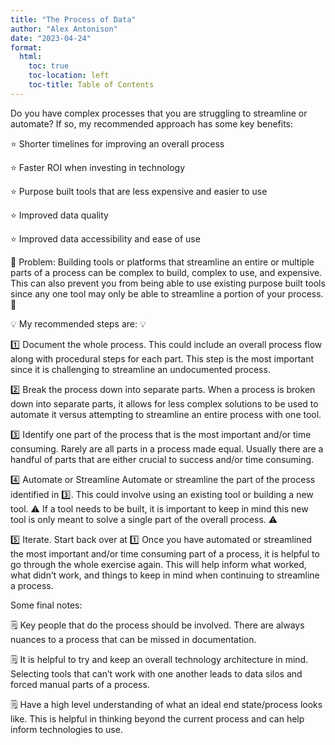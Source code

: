 ```yaml
---
title: "The Process of Data"
author: "Alex Antonison"
date: "2023-04-24"
format:
  html:
    toc: true
    toc-location: left
    toc-title: Table of Contents
---
```


Do you have complex processes that you are struggling to streamline or automate? If so, my recommended approach has some key benefits:

⭐ Shorter timelines for improving an overall process

⭐ Faster ROI when investing in technology

⭐ Purpose built tools that are less expensive and easier to use

⭐ Improved data quality

⭐ Improved data accessibility and ease of use
 
🙈 Problem: Building tools or platforms that streamline an entire or multiple parts of a process can be complex to build, complex to use, and expensive. This can also prevent you from being able to use existing purpose built tools since any one tool may only be able to streamline a portion of your process. 🙈
 
💡 My recommended steps are: 💡 
 
1️⃣ Document the whole process.
This could include an overall process flow along with procedural steps for each part. This step is the most important since it is challenging to streamline an undocumented process.
 
2️⃣ Break the process down into separate parts.
When a process is broken down into separate parts, it allows for less complex solutions to be used to automate it versus attempting to streamline an entire process with one tool.
 
3️⃣ Identify one part of the process that is the most important and/or time consuming.
Rarely are all parts in a process made equal. Usually there are a handful of parts that are either crucial to success and/or time consuming.
 
4️⃣ Automate or Streamline
Automate or streamline the part of the process identified in 3️⃣. This could involve using an existing tool or building a new tool. ⚠ If a tool needs to be built, it is important to keep in mind this new tool is only meant to solve a single part of the overall process. ⚠
 
5️⃣ Iterate. Start back over at 1️⃣
Once you have automated or streamlined the most important and/or time consuming part of a process, it is helpful to go through the whole exercise again. This will help inform what worked, what didn’t work, and things to keep in mind when continuing to streamline a process.
 
Some final notes:

🗒 Key people that do the process should be involved. There are always nuances to a process that can be missed in documentation.

🗒 It is helpful to try and keep an overall technology architecture in mind. Selecting tools that can't work with one another leads to data silos and forced manual parts of a process.

🗒 Have a high level understanding of what an ideal end state/process looks like. This is helpful in thinking beyond the current process and can help inform technologies to use.